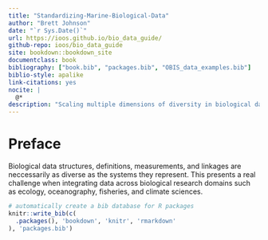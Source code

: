 ```yaml
--- 
title: "Standardizing-Marine-Biological-Data"
author: "Brett Johnson"
date: "`r Sys.Date()`"
url: https://ioos.github.io/bio_data_guide/
github-repo: ioos/bio_data_guide
site: bookdown::bookdown_site
documentclass: book
bibliography: ["book.bib", "packages.bib", "OBIS_data_examples.bib"]
biblio-style: apalike
link-citations: yes
nocite: |
  @*
description: "Scaling multiple dimensions of diversity in biological data"
---
```


# Preface

Biological data structures, definitions, measurements, and linkages are neccessarily as diverse as the systems they represent. This presents a real challenge when integrating data across biological research domains such as ecology, oceanography, fisheries, and climate sciences.


```r
# automatically create a bib database for R packages
knitr::write_bib(c(
  .packages(), 'bookdown', 'knitr', 'rmarkdown'
), 'packages.bib')
```
